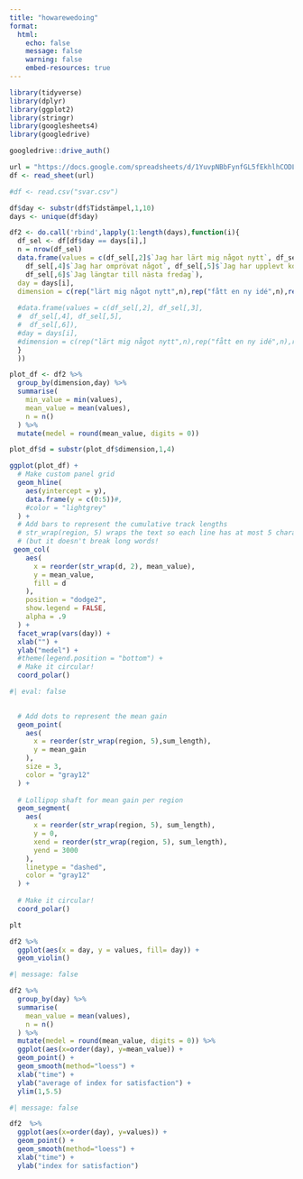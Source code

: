 ```yaml
---
title: "howarewedoing"
format: 
  html:
    echo: false
    message: false
    warning: false
    embed-resources: true
---
```


```r
library(tidyverse)
library(dplyr)
library(ggplot2)
library(stringr)
library(googlesheets4)
library(googledrive)

```

```r
googledrive::drive_auth()
```

```r
url = "https://docs.google.com/spreadsheets/d/1YuvpNBbFynfGL5fEkhlhCODLjMnKO-Miwd_1iATMTz4/edit?resourcekey#gid=166329298"
df <- read_sheet(url)
```

```r
#df <- read.csv("svar.csv")
```

```r
df$day <- substr(df$Tidstämpel,1,10)
days <- unique(df$day)

df2 <- do.call('rbind',lapply(1:length(days),function(i){
  df_sel <- df[df$day == days[i],]
  n = nrow(df_sel)
  data.frame(values = c(df_sel[,2]$`Jag har lärt mig något nytt`, df_sel[,3]$`Jag har fått en ny idé`, 
    df_sel[,4]$`Jag har omprövat något`, df_sel[,5]$`Jag har upplevt konstruktiv friktion`, 
    df_sel[,6]$`Jag längtar till nästa fredag`), 
  day = days[i], 
  dimension = c(rep("lärt mig något nytt",n),rep("fått en ny idé",n),rep("omprövat något",n),rep("upplevt konstruktiv friktion",n),rep("längtar till nästa fredag",n)))
 
  #data.frame(values = c(df_sel[,2], df_sel[,3], 
  #  df_sel[,4], df_sel[,5], 
  #  df_sel[,6]), 
  #day = days[i], 
  #dimension = c(rep("lärt mig något nytt",n),rep("fått en ny idé",n),rep("omprövat något",n),rep("upplevt konstruktiv friktion",n),rep("längtar till nästa fredag",n)))
  }
  ))


```



```r
plot_df <- df2 %>%
  group_by(dimension,day) %>%
  summarise(
    min_value = min(values),
    mean_value = mean(values),
    n = n() 
  ) %>%
  mutate(medel = round(mean_value, digits = 0))
```

```r
plot_df$d = substr(plot_df$dimension,1,4)

```


```r
ggplot(plot_df) +
  # Make custom panel grid
  geom_hline(
    aes(yintercept = y), 
    data.frame(y = c(0:5))#,
    #color = "lightgrey"
  ) + 
  # Add bars to represent the cumulative track lengths
  # str_wrap(region, 5) wraps the text so each line has at most 5 characters
  # (but it doesn't break long words!
 geom_col(
    aes(
      x = reorder(str_wrap(d, 2), mean_value),
      y = mean_value,
      fill = d
    ),
    position = "dodge2",
    show.legend = FALSE,
    alpha = .9
  ) + 
  facet_wrap(vars(day)) +
  xlab("") +
  ylab("medel") +
  #theme(legend.position = "bottom") +
  # Make it circular!
  coord_polar() 
```

```r
#| eval: false

  
  # Add dots to represent the mean gain
  geom_point(
    aes(
      x = reorder(str_wrap(region, 5),sum_length),
      y = mean_gain
    ),
    size = 3,
    color = "gray12"
  ) +
  
  # Lollipop shaft for mean gain per region
  geom_segment(
    aes(
      x = reorder(str_wrap(region, 5), sum_length),
      y = 0,
      xend = reorder(str_wrap(region, 5), sum_length),
      yend = 3000
    ),
    linetype = "dashed",
    color = "gray12"
  ) +
  
  # Make it circular!
  coord_polar()

plt
```



```r
df2 %>% 
  ggplot(aes(x = day, y = values, fill= day)) +
  geom_violin()
```


```r
#| message: false

df2 %>%
  group_by(day) %>%
  summarise(
    mean_value = mean(values),
    n = n()
  ) %>%
  mutate(medel = round(mean_value, digits = 0)) %>%
  ggplot(aes(x=order(day), y=mean_value)) +
  geom_point() +
  geom_smooth(method="loess") +
  xlab("time") +
  ylab("average of index for satisfaction") +
  ylim(1,5.5)
```


```r
#| message: false

df2  %>%
  ggplot(aes(x=order(day), y=values)) +
  geom_point() +
  geom_smooth(method="loess") +
  xlab("time") +
  ylab("index for satisfaction") 
```